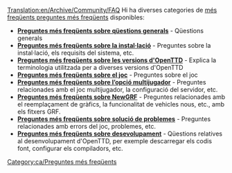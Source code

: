 [[Translation:en/Archive/Community/FAQ]]
{{ca/Taula de contingut}}
Hi ha diverses categories de [https://www.wikipedia.org/wiki/ca:Preguntes més freqüents preguntes més freqüents] disponibles:

*'''[[ca/Manual/Preguntes més freqüents sobre qüestions generals|Preguntes més freqüents sobre qüestions generals]]''' - Qüestions generals
*'''[[ca/Archive/Manual/Preguntes més freqüents sobre la instal·lació|Preguntes més freqüents sobre la instal·lació]]''' - Preguntes sobre la instal·lació, els requisits del sistema, etc.
*'''[[ca/Archive/Community/Preguntes més freqüents sobre les versions d'OpenTTD|Preguntes més freqüents sobre les versions d'OpenTTD]]''' - Explica la terminologia utilitzada per a diverses versions d'OpenTTD
*'''[[ca/Manual/Preguntes més freqüents sobre el joc|Preguntes més freqüents sobre el joc]]''' - Preguntes sobre el joc
*'''[[ca/Manual/Preguntes més freqüents sobre l’opció multijugador|Preguntes més freqüents sobre l’opció multijugador]]''' - Preguntes relacionades amb el joc multijugador, la configuració del servidor, etc.
*'''[[ca/Archive/Community/Preguntes més freqüents sobre NewGRF|Preguntes més freqüents sobre NewGRF]]''' - Preguntes relacionades amb el reemplaçament de gràfics, la funcionalitat de vehicles nous, etc., amb els fitxers GRF.
*'''[[ca/Preguntes més freqüents sobre solució de problemes|Preguntes més freqüents sobre solució de problemes]]''' - Preguntes relacionades amb errors del joc, problemes, etc.
*'''[[ca/Preguntes més freqüents sobre desevolupament|Preguntes més freqüents sobre desevolupament]]''' - Qüestions relatives al desenvolupament d'OpenTTD, per exemple descarregar els codis font, configurar els compiladors, etc.

[[Category:ca/Preguntes més freqüents]]